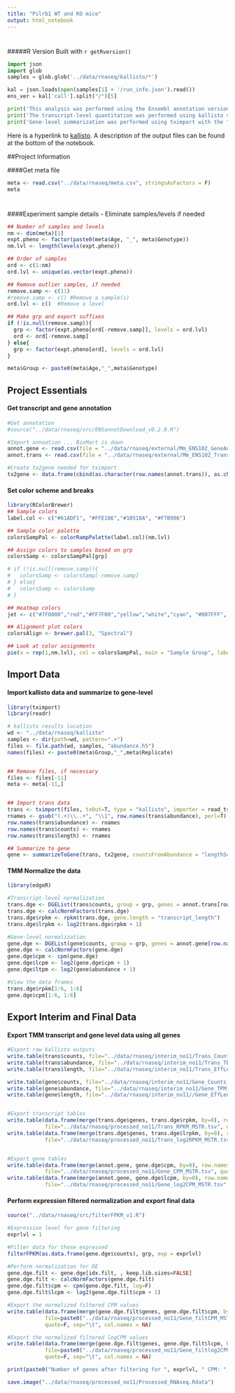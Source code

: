 ```yaml
---
title: "Pilrb1 WT and KO mice"
output: html_notebook
---
```

#
#####R Version
Built with
`r getRversion()`

```python

import json
import glob
samples = glob.glob('../data/rnaseq/kallisto/*')

kal = json.loads(open(samples[1] + '/run_info.json').read())
ens_ver = kal['call'].split("/")[5]

print('This analysis was performed using the Ensembl annotation version: ' + ens_ver)
print('The transcript-level quantitation was performed using kallisto version: ' + kal["kallisto_version"])
print('Gene-level summarization was performed using tximport with the "lengthScaledTPM" option.')
```
Here is a hyperlink to [kallisto](https://pachterlab.github.io/kallisto/). 
A description of the output files can be found at the bottom of the notebook.

##Project Information

####Get meta file
```r
meta <- read.csv("../data/rnaseq/meta.csv", stringsAsFactors = F)
meta
```

#
####Experiment sample details - Eliminate samples/levels if needed
```r
## Number of samples and levels
nm <- dim(meta)[1]
expt.pheno <- factor(paste0(meta$Age, "_", meta$Genotype))
nm.lvl <- length(levels(expt.pheno))

## Order of samples
ord <- c(1:nm)
ord.lvl <- unique(as.vector(expt.pheno))

## Remove outlier samples, if needed
remove.samp <- c(11)
#remove.samp <- c() #Remove a sample(s)
ord.lvl <- c()  #Remove a level

## Make grp and export suffixes
if (!is.null(remove.samp)){
  grp <- factor(expt.pheno[ord[-remove.samp]], levels = ord.lvl)
  ord <- ord[-remove.samp]
} else{
  grp <- factor(expt.pheno[ord], levels = ord.lvl)
}

meta$Group <- paste0(meta$Age,"_",meta$Genotype)

```


## Project Essentials

#### Get transcript and gene annotation
```r
#Get annotation
#source("../data/rnaseq/src/ENSannotDownload_v0.2.0.R")

#Import annoation ... BioMart is down
annot.gene <- read.csv(file = "../data/rnaseq/external/Mm_ENS102_GeneAnnot.tsv", sep="\t", row.names = 1)
annot.trans <- read.csv(file = "../data/rnaseq/external/Mm_ENS102_TransAnnot.tsv", sep="\t", row.names = 1)

#Create tx2gene needed for tximport
tx2gene <- data.frame(cbind(as.character(row.names(annot.trans)), as.character(annot.trans$ensembl_gene_id)))

```


#### Set color scheme and breaks
```r
library(RColorBrewer)
## Sample colors
label.col <- c("#61ADF1", "#FFE186","#10518A", "#F7B906")

## Sample color palette
colorsSampPal <- colorRampPalette(label.col)(nm.lvl)

## Assign colors to samples based on grp
colorsSamp <- colorsSampPal[grp]

# if (!is.null(remove.samp)){
#   colorsSamp <- colorsSamp[-remove.samp]
# } else{
#   colorsSamp <- colorsSamp
# }

## Heatmap colors
jet <- c("#7F0000","red","#FF7F00","yellow","white","cyan", "#007FFF", "blue","#00007F")

## Alignment plot colors
colorsAlign <- brewer.pal(3, "Spectral")

## Look at color assignments
pie(x = rep(1,nm.lvl), col = colorsSampPal, main = "Sample Group", labels = levels(grp))
```


## Import Data

#### Import kallisto data and summarize to gene-level
```r
library(tximport)
library(readr)

# kallisto results location
wd <- "../data/rnaseq/kallisto"
samples <- dir(path=wd, pattern=".+")
files <- file.path(wd, samples, "abundance.h5")
names(files) <- paste0(meta$Group,"_",meta$Replicate)


## Remove files, if necessary
files <- files[-11]
meta <- meta[-11,]


## Import trans data
trans <- tximport(files, txOut=T, type = "kallisto", importer = read_tsv, tx2gene = NULL)
rnames <- gsub("(.+)\\..+", "\\1", row.names(trans$abundance), perl=T)
row.names(trans$abundance) <- rnames
row.names(trans$counts) <- rnames
row.names(trans$length) <- rnames

## Summarize to gene
gene <- summarizeToGene(trans, tx2gene, countsFromAbundance = "lengthScaledTPM")
```


#### TMM Normalize the data
```r
library(edgeR)

#Transcript-level normalization
trans.dge <- DGEList(trans$counts, group = grp, genes = annot.trans[row.names(trans$counts),])
trans.dge <- calcNormFactors(trans.dge)
trans.dge$rpkm <- rpkm(trans.dge, gene.length = "transcript_length")
trans.dge$lrpkm <- log2(trans.dge$rpkm + 1)

#Gene-level normalization
gene.dge <- DGEList(gene$counts, group = grp, genes = annot.gene[row.names(gene$counts),])
gene.dge <- calcNormFactors(gene.dge)
gene.dge$cpm <- cpm(gene.dge)
gene.dge$lcpm <- log2(gene.dge$cpm + 1)
gene.dge$ltpm <- log2(gene$abundance + 1)

#View the data frames
trans.dge$rpkm[1:6, 1:6]
gene.dge$cpm[1:6, 1:6]
```


## Export Interim and Final Data

#### Export TMM transcript and gene level data using all genes
```r
#Export raw kallisto outputs
write.table(trans$counts, file="../data/rnaseq/interim_no11/Trans_Counts_raw.tsv", quote=F, sep="\t", col.names = NA)
write.table(trans$abundance, file="../data/rnaseq/interim_no11/Trans_TPM_raw.tsv", quote=F, sep="\t", col.names = NA)
write.table(trans$length, file="../data/rnaseq/interim_no11/Trans_EffLength_raw.tsv", quote=F, sep="\t", col.names = NA)

write.table(gene$counts, file="../data/rnaseq/interim_no11/Gene_Counts_raw.tsv", quote=F, sep="\t", col.names = NA)
write.table(gene$abundance, file="../data/rnaseq/interim_no11/Gene_TPM_raw.tsv", quote=F, sep="\t", col.names = NA)
write.table(gene$length, file="../data/rnaseq/interim_no11//Gene_EffLength_raw.tsv", quote=F, sep="\t", col.names = NA)


#Export transcript tables
write.table(data.frame(merge(trans.dge$genes, trans.dge$rpkm, by=0), row.names=1), 
            file="../data/rnaseq/processed_no11/Trans_RPKM_MSTR.tsv", quote=F, sep="\t", col.names = NA)
write.table(data.frame(merge(trans.dge$genes, trans.dge$lrpkm, by=0), row.names=1), 
            file="../data/rnaseq/processed_no11/Trans_log2RPKM_MSTR.tsv", quote=F, sep="\t", col.names = NA)


#Export gene tables
write.table(data.frame(merge(annot.gene, gene.dge$cpm, by=0), row.names=1), 
            file="../data/rnaseq/processed_no11/Gene_CPM_MSTR.tsv", quote=F, sep="\t", col.names = NA)
write.table(data.frame(merge(annot.gene, gene.dge$lcpm, by=0), row.names=1), 
            file="../data/rnaseq/processed_no11/Gene_log2CPM_MSTR.tsv", quote=F, sep="\t", col.names = NA)

```


#### Perform expression filtered normalization and export final data
```r
source("../data/rnaseq/src/filterFPKM_v1.R")

#Expression level for gene filtering
exprlvl = 1

#Filter data for those expressed
filterFPKM(as.data.frame(gene.dge$counts), grp, exp = exprlvl)

#Perform normalization for DE
gene.dge.filt <- gene.dge[idx.filt, , keep.lib.sizes=FALSE]
gene.dge.filt <- calcNormFactors(gene.dge.filt)
gene.dge.filt$cpm <- cpm(gene.dge.filt, log=F)
gene.dge.filt$lcpm <- log2(gene.dge.filt$cpm + 1)

#Export the normalized filtered CPM values
write.table(data.frame(merge(gene.dge.filt$genes, gene.dge.filt$cpm, by = 0), row.names = 1), 
            file=paste0("../data/rnaseq/processed_no11/Gene_filtCPM_MSTR_", exprlvl, "CPM.tsv"), 
            quote=F, sep="\t", col.names = NA)

#Export the normalized filtered logCPM values
write.table(data.frame(merge(gene.dge.filt$genes, gene.dge.filt$lcpm, by = 0), row.names = 1), 
            file=paste0("../data/rnaseq/processed_no11/Gene_filtlog2CPM_MSTR_", exprlvl, "CPM.tsv"), 
            quote=F, sep="\t", col.names = NA)

print(paste0("Number of genes after filtering for ", exprlvl, " CPM: ", dim(gene.dge.filt)[1]))
```


```r
save.image("../data/rnaseq/processed_no11/Processed_RNAseq.Rdata")
```











